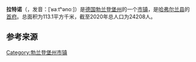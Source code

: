 {{noteTA|G1=德国地名|G2=Landkreis|G3=单位}}
{{Infobox settlement
| name = {{Nowrap|拉特诺}}
| native_name = {{lang|de|Rathenow}}
| settlement_type = {{GER}}[[市镇_(德国)|市镇]]
| image_skyline = Hafenpromenade.jpg
| image_caption = 拉特诺鸟瞰图
| image_flag = 
| image_seal = Wappen Rathenow.svg
| image_map = Rathenow in HVL.png
| map_caption = 拉特诺在哈弗尔兰县的位置
| pushpin_map = Germany
| pushpin_relief = Relief Map of Germany.svg
| pushpin_label_position = left
| pushpin_map_caption = 拉特诺在德国的位置
| subdivision_type = 国家
| subdivision_name = {{GER}}
| subdivision_type1 = [[联邦州_(德国)|州]]
| subdivision_name1 = [[勃兰登堡州|勃兰登堡州]]
| subdivision_type2 = [[县_(德国)|县]]
| subdivision_name2 = [[哈弗尔兰县|哈弗尔兰县]]
| seat = Berliner Straße 15<br>14712 Rathenow
| leader_party = [[德国基督教民主联盟|基民盟]]
| leader_title = [[市长|市长]]
| leader_name = Ronald Seeger
| elevation_m = 29
| area_footnotes = 
| area_total_km2 = 113.1
| population_as_of = 2019年12月31日
| population_footnotes = <ref>{{cite web |url=https://www.statistik-berlin-brandenburg.de/publikationen/Stat_Berichte/2020/SB_A01-07-00_2019m12_BB.xlsx |title=Bevölkerungsentwicklung und Bevölkerungsstand im Land Brandenburg Dezember 2019 |language=de |format=XLSX |publisher=Amt für Statistik Berlin-Brandenburg |access-date=2021-05-19 |archive-date=2020-06-11 |archive-url=https://web.archive.org/web/20200611101814/https://www.statistik-berlin-brandenburg.de/publikationen/Stat_Berichte/2020/SB_A01-07-00_2019m12_BB.xlsx |dead-url=no }}</ref>
| population_total = 24208
| population_density_km2 = auto
| timezone = [[欧洲中部时间|CET]]
| utc_offset = +1
| timezone_DST = [[欧洲中部夏令时间|CEST]]
| utc_offset_DST = +2
| coordinates = {{coord|52|36|00|N|12|20|00|E|display=inline,title|region:DE_type:city}}
| postal_code_type = [[德国邮政编码列表|邮政编码]]
| postal_code = 14712
| registration_plate_type = [[德国车辆号牌|车辆号牌]]
| registration_plate = HVL, NAU, RN
| blank_name = 分区
| blank_info = 6个地区
| website = {{url|www.rathenow.de}}
| footnotes = 资料最后更新：{{date|2021-05-20|iso}}
}}
'''拉特诺'''（{{lang-de|Rathenow}}，发音：[ˈʁaːtʰənoː]）是[[德国|德国]][[勃兰登堡州|勃兰登堡州]]的一个[[市镇_(德国)|市镇]]，是[[哈弗尔兰县|哈弗尔兰县]]的[[首府|首府]]。总面积为113.1平方千米，截至2020年总人口为24208人。

== 参考来源 ==
{{reflist}}

{{哈弗尔兰县行政区划}}
{{Authority control}}
{{DEFAULTSORT:Rathenow}}
[[Category:勃兰登堡州市镇|Category:勃兰登堡州市镇]]